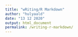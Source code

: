 ```yaml
---
title: "wRiting/R Markdown"
author: "hulyaald"
date: "13 12 2020"
output: html_document
permalink: /writing-r-markdown/
---
```

